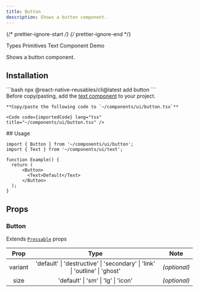 ```yaml
---
title: Button
description: Shows a button component.
---
```


{/* prettier-ignore-start */}
{/* prettier-ignore-end */}


<LinkButton href="https://rn-primitives.vercel.app/types">
  Types Primitives
</LinkButton>
<LinkButton href='/components/text'>Text Component</LinkButton>
<LinkButton target="_blank" href="https://rnr-showcase.vercel.app/button">
  Demo
</LinkButton>

<br />

Shows a button component.

## Installation
<Tabs>
  <TabItem label='CLI'> 
    ```bash
    npx @react-native-reusables/cli@latest add button
    ```
  </TabItem>
  <TabItem label='Manual'>
    <Aside type="tip" title="Dependencies">
      Before copy/pasting, add the <a href='/components/text' className='text-white font-bold'>text component</a> to your project.
    </Aside>


    **Copy/paste the following code to `~/components/ui/button.tsx`**

    <Code code={importedCode} lang="tsx" title="~/components/ui/button.tsx" />
  </TabItem>
</Tabs>
## Usage

```tsx
import { Button } from '~/components/ui/button';
import { Text } from '~/components/ui/text';

function Example() {
  return (
      <Button>
        <Text>Default</Text>
      </Button>
  );
}
```

## Props

### Button

Extends [`Pressable`](https://reactnative.dev/docs/pressable#props) props

| Prop  |  Type  |             Note             |
| :---: | :----: | :--------------------------: |
| variant | 'default' \| 'destructive' \| 'secondary' \| 'link' \| 'outline' \| 'ghost' | _(optional)_ |
| size | 'default' \| 'sm' \| 'lg' \| 'icon' | _(optional)_ |
        